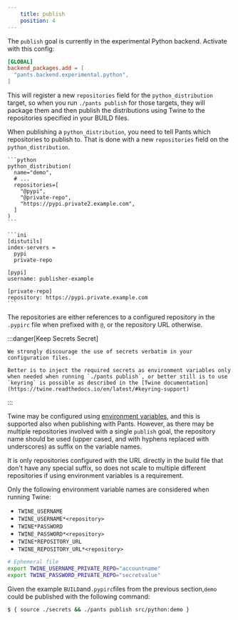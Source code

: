 ```yaml
---
    title: publish
    position: 4
---
```



The `publish` goal is currently in the experimental Python backend. Activate with this config:

```toml title="pants.toml"
[GLOBAL]
backend_packages.add = [
  "pants.backend.experimental.python",
]
```

This will register a new `repositories` field for the `python_distribution` target, so when you run `./pants publish` for those targets, they will package them and then publish the distributions using Twine to the repositories specified in your BUILD files.

When publishing a `python_distribution`, you need to tell Pants which repositories to publish to. That is done with a new `repositories` field on the `python_distribution`.

<Tabs>
  <TabItem label="src/python/BUILD" default>

    ```python
    python_distribution(
      name="demo",
      # ...
      repositories=[
        "@pypi",
        "@private-repo",
        "https://pypi.private2.example.com",
      ]
    )
    ```

  </TabItem>
  <TabItem label=".pypirc">

    ```ini
    [distutils]
    index-servers =
      pypi
      private-repo

    [pypi]
    username: publisher-example

    [private-repo]
    repository: https://pypi.private.example.com
    ```

  </TabItem>
</Tabs>

The repositories are either references to a configured repository in the `.pypirc` file when prefixed with `@`, or the repository URL otherwise.

:::danger[Keep Secrets Secret]

    We strongly discourage the use of secrets verbatim in your configuration files.

    Better is to inject the required secrets as environment variables only when needed when running `./pants publish`, or better still is to use `keyring` is possible as described in the [Twine documentation](https://twine.readthedocs.io/en/latest/#keyring-support)

:::

Twine may be configured using [environment variables](https://twine.readthedocs.io/en/latest/#environment-variables), and this is supported also when publishing with Pants. However, as there may be multiple repositories involved with a single `publish` goal, the repository name should be used (upper cased, and with hyphens replaced with underscores) as suffix on the variable names.

It is only repositories configured with the URL directly in the build file that don't have any special suffix, so does not scale to multiple different repositories if using environment variables is a requirement.

Only the following environment variable names are considered when running Twine:

- `TWINE_USERNAME`
- `TWINE_USERNAME*<repository>`
- `TWINE*PASSWORD`
- `TWINE_PASSWORD*<repository>`
- `TWINE*REPOSITORY_URL`
- `TWINE_REPOSITORY_URL*<repository>`

```bash title="secrets"
# Ephemeral file
export TWINE_USERNAME_PRIVATE_REPO="accountname"
export TWINE_PASSWORD_PRIVATE_REPO="secretvalue"
```

Given the example `BUILD`and`.pypirc`files from the previous section,`demo` could be published with the following command:

```bash title="shell"
$ { source ./secrets && ./pants publish src/python:demo }
```




